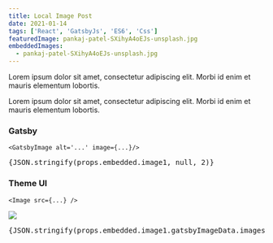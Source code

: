 ```yaml
---
title: Local Image Post
date: 2021-01-14
tags: ['React', 'GatsbyJs', 'ES6', 'Css']
featuredImage: pankaj-patel-SXihyA4oEJs-unsplash.jpg
embeddedImages:
  - pankaj-patel-SXihyA4oEJs-unsplash.jpg
---
```


Lorem ipsum dolor sit amet, consectetur adipiscing elit. Morbi id enim et mauris elementum lobortis.

Lorem ipsum dolor sit amet, consectetur adipiscing elit. Morbi id enim et mauris elementum lobortis.

### Gatsby

`<GatsbyImage alt='...' image={...}/>`

<Box>
  <GatsbyImage alt="embedded-image-1" image={props.embedded.image1} />
</Box>
<Divider />
<pre>{JSON.stringify(props.embedded.image1, null, 2)}</pre>
<Divider />

### Theme UI

`<Image src={...} />`

<Box>
  <Image src={props.embedded.image1.gatsbyImageData.images.fallback.src} />
</Box>
<Divider />
<Box>
  <pre>{JSON.stringify(props.embedded.image1.gatsbyImageData.images.fallback.src, null, 2)}</pre>
</Box>
